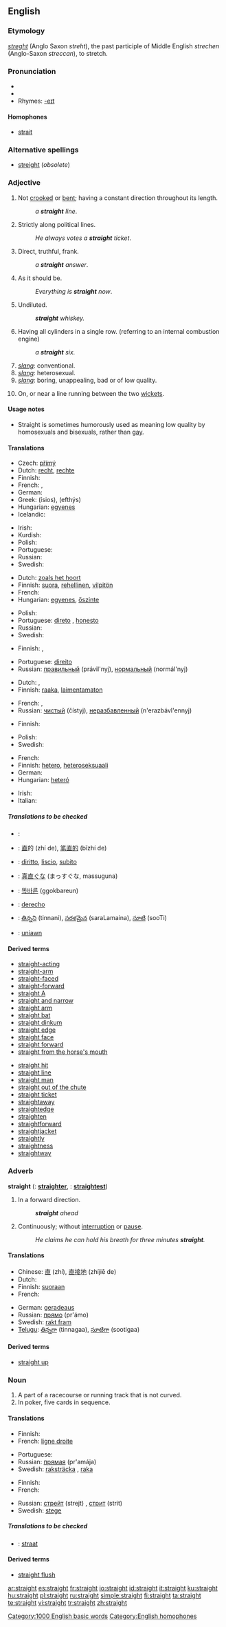 {{wikipedia|dab=straight}}
==English==

===Etymology===
{{ME.}} ''[[streght]]'' (Anglo Saxon ''streht''), the past participle of Middle English ''strechen'' (Anglo-Saxon ''streccan''), to stretch.

===Pronunciation===
* {{SAMPA|/streIt/}}
* {{audio|en-us-straight.ogg|Audio (US)}}
* Rhymes: [[Rhymes:English:-eɪt|-eɪt]]

====Homophones====
* [[strait]]

===Alternative spellings===
* [[streight]] (''obsolete'')

===Adjective===
{{en-adj|straighter|straightest}}

# Not [[crooked]] or [[bent]]; having a constant direction throughout its length.
#: ''a '''straight''' line''.
# Strictly along political lines.
#: ''He always votes a '''straight''' ticket''.
# Direct, truthful, frank.
#: ''a '''straight''' answer''.
# As it should be.
#: ''Everything is '''straight''' now''.
# Undiluted.
#: '''''straight''' whiskey.''
# Having all cylinders in a single row. (referring to an internal combustion engine)
#: ''a '''straight''' six.''
# ''[[slang]]'': conventional.
# ''[[slang]]'': heterosexual.
# ''[[slang]]'': boring, unappealing, bad or of low quality.
# {{cricket}} On, or near a line running between the two [[wicket]]s.

====Usage notes====
* Straight is sometimes humorously used as meaning low quality by homosexuals and bisexuals, rather than [[gay]].

====Translations====
{{trans-top|Not crooked or bent}}
* Czech: [[přímý]] {{m}}
* Dutch: [[recht]], [[rechte]]
* Finnish: {{t+|fi|suora}}
* French: {{t+|fr|droit|m}}, {{t+|fr|droite|f}}
* German: {{t+|de|gerade}}
* Greek: {{t|el|ίσιος|m|sc=Grek}} (ísios), {{t|el|ευθύς|m|sc=Grek}} (efthýs)
* Hungarian: [[egyenes]]
* Icelandic: {{t+|is|beinn}}
{{trans-mid}}
* Irish: {{t-|ga|díreach|xs=Irish}}
* Kurdish: {{KUchar|[[ڕێک]]}}
* Polish: {{t+|pl|prosty}}
* Portuguese: {{t+|pt|reto|m}}
* Russian: {{t+|ru|прямой|tr=pr'amój|sc=Cyrl}}
* Swedish: {{t+|sv|rak}}
{{trans-bottom}}

{{trans-top|Strictly along political lines}}
{{trans-mid}}
{{trans-bottom}}

{{trans-top|Direct, truthful, frank}}
* Dutch: [[zoals het hoort]]
* Finnish: [[suora]], [[rehellinen]], [[vilpitön]]
* French: {{t-|fr|comme il faut}}
* Hungarian: [[egyenes]], [[őszinte]]
{{trans-mid}}
* Polish: {{t+|pl|prosty}}
* Portuguese: [[direto]] {{m}}, [[honesto]] {{m}}
* Russian: {{t+|ru|прямой|tr=pr'amój|sc=Cyrl}}
* Swedish: {{t+|sv|rak}}
{{trans-bottom}}

{{trans-top|As it should be}}
* Finnish: {{t+|fi|kunto|alt=kunnossa}}, {{t+|fi|järjestys|alt=järjestyksessä}}
{{trans-mid}}
* Portuguese: [[direito]] {{m}}
* Russian: [[правильный]] (právil'nyj), [[нормальный]] (normál'nyj)
{{trans-bottom}}

{{trans-top|Undiluted}}
* Dutch: {{t+|nl|puur}}, {{t-|nl|pure}}
* Finnish: [[raaka]], [[laimentamaton]]
{{trans-mid}}
* French: {{t+|fr|pur}}, {{t+|fr|pure}}
* Russian: [[чистый]] (čístyj), [[неразбавленный]] (n'erazbávl'ennyj)
{{trans-bottom}}

{{trans-top|Having all cylinders in a single row}}
* Finnish: {{t+|fi|suora}}
{{trans-mid}}
* Polish: {{t+|pl|prosty}}
* Swedish: {{t+|sv|rak}}
{{trans-bottom}}

{{trans-top|conventional}}
{{trans-mid}}
{{trans-bottom}}

{{trans-top|heterosexual}}
* French: {{t+|fr|hetero}}
* Finnish: [[hetero]], [[heteroseksuaali]]
* German: {{t-|de|hetero}}
* Hungarian: [[heteró]]
{{trans-mid}}
* Irish: {{t-|ga|díreach|xs=Irish}}
* Italian: {{t+|it|eterosessuale}}
{{trans-bottom}}

{{trans-top|boring, unappealing, bad or of low quality}}
{{trans-mid}}
{{trans-bottom}}

{{trans-top|On, or near a line running between the two wickets}}
{{trans-mid}}
{{trans-bottom}}

=====Translations to be checked=====
{{checktrans}}
{{top}}
* {{ttbc|Arabic}}: {{ARchar|[[مستقيم]]}} {{unicode|(mustaqí:m)}}
* {{ttbc|Chinese}}: [[直]]的 (zhí de), [[笔直的]] (bǐzhí de)
* {{ttbc|Italian}}: [[diritto]], [[liscio]], [[subito]]
* {{ttbc|Japanese}}: [[真直ぐな]] (まっすぐな, massuguna)
{{mid}}
* {{ttbc|Korean}}: [[똑바른]] (ggokbareun)
* {{ttbc|Spanish}}: [[derecho]]
* {{ttbc|Telugu}}: [[తిన్నని]] (tinnani), [[సరళమైన]] (saraLamaina), [[సూటి]] (sooTi)
* {{ttbc|Welsh}}: [[uniawn]]
{{bottom}}

====Derived terms====
{{rel-top}}
*[[straight-acting]] 
*[[straight-arm ]]
*[[straight-faced]]
*[[straight-forward]]
*[[straight A]]
*[[straight and narrow]]
*[[straight arm ]]
*[[straight bat]]
*[[straight dinkum]]
*[[straight edge]]
*[[straight face]]
*[[straight forward]]
*[[straight from the horse's mouth]]
{{rel-mid}}
*[[straight hit]]
*[[straight line]]
*[[straight man]]
*[[straight out of the chute]]
*[[straight ticket]]
*[[straightaway]]
*[[straightedge]]
*[[straighten]]
*[[straightforward]]
*[[straightjacket]]
*[[straightly]] 
*[[straightness]]
*[[straightway]]
{{rel-bottom}}

===Adverb===
'''straight''' ({{compar}}: '''[[straighter]]''', {{superl}}: '''[[straightest]]''')

# In a forward direction.
#: '''''straight''' ahead''
# Continuously; without [[interruption]] or [[pause]].
#: ''He claims he can hold his breath for three minutes '''straight'''.''

====Translations====
{{trans-top|in a forward direction}}
* Chinese: [[直]] (zhí), [[直接地]] (zhíjiē de)
* Dutch: {{t+|nl|rechtdoor}}
* Finnish: [[suoraan]]
* French: {{t-|fr|tout droit}}
{{trans-mid}}
* German: [[geradeaus]]
* Russian: [[прямо]] (pr'ámo)
* Swedish: [[rakt fram]]
* [[Telugu]]: [[తిన్నగా]] (tinnagaa), [[సూటిగా]] (sootigaa)
{{trans-bot}}

====Derived terms====
*[[straight up]]
===Noun===
{{en-noun}}

# A part of a racecourse or running track that is not curved.
# In poker, five cards in sequence.

====Translations====
{{trans-top|A part of a racecourse or running track that is not curved}}
* Finnish: {{t+|fi|suora}}
* French: [[ligne droite]] {{f}}
{{trans-mid}}
* Portuguese: {{t+|pt|reta|f}}
* Russian: [[прямая]] (pr'amája) {{f}}
* Swedish: [[raksträcka]] {{c}}, [[raka]] {{c}}
{{trans-bottom}}

{{trans-top|In poker, five cards in sequence}}
* Finnish: {{t+|fi|suora}}
* French: {{t+|fr|quinte|f}}
{{trans-mid}}
* Russian: [[стрейт]] (strejt) {{m}}, [[стрит]] (strit) {{m}}
* Swedish: [[stege]] {{c}}
{{trans-bottom}}

=====Translations to be checked=====
{{checktrans}}
{{top}}
* {{ttbc|Dutch}}: [[straat]]
{{mid}}
{{bottom}}

====Derived terms====
*[[straight flush]]

[[Category:1000 English basic words]]
[[Category:English homophones]]

[[ar:straight]]
[[es:straight]]
[[fr:straight]]
[[io:straight]]
[[id:straight]]
[[it:straight]]
[[ku:straight]]
[[hu:straight]]
[[pl:straight]]
[[ru:straight]]
[[simple:straight]]
[[fi:straight]]
[[ta:straight]]
[[te:straight]]
[[vi:straight]]
[[tr:straight]]
[[zh:straight]]